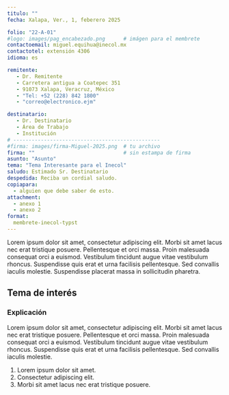 ```yaml
---
titulo: ""
fecha: Xalapa, Ver., 1, feberero 2025

folio: "22-A-01"
#logo: images/pag_encabezado.png      # imágen para el membrete
contactoemail: miguel.equihua@inecol.mx
contactotel: extensión 4306
idioma: es

remitente:
   - Dr. Remitente
   - Carretera antigua a Coatepec 351
   - 91073 Xalapa, Veracruz, México
   - "Tel: +52 (228) 842 1800"
   - "correo@electronico.ejm"

destinatario:
   - Dr. Destinatario
   - Área de Trabajo
   - Institución
# ------------------------------------------------  
#firma: images/firma-Miguel-2025.png  # tu archivo
firma: ""                             # sin estampa de firma
asunto: "Asunto"
tema: "Tema Interesante para el Inecol"
saludo: Estimado Sr. Destinatario
despedida: Reciba un cordial saludo.
copiapara: 
  - alguien que debe saber de esto.
attachment:
  - anexo 1
  - anexo 2
format:
  membrete-inecol-typst
---
```


Lorem ipsum dolor sit amet, consectetur adipiscing elit. Morbi sit amet lacus nec erat tristique posuere. Pellentesque et orci massa. Proin malesuada consequat orci a euismod. Vestibulum tincidunt augue vitae vestibulum rhoncus. Suspendisse quis erat et urna facilisis pellentesque. Sed convallis iaculis molestie. Suspendisse placerat massa in sollicitudin pharetra.

| 

## Tema de interés

### Explicación

Lorem ipsum dolor sit amet, consectetur adipiscing elit. Morbi sit amet lacus nec erat tristique posuere. Pellentesque et orci massa. Proin malesuada consequat orci a euismod. Vestibulum tincidunt augue vitae vestibulum rhoncus. Suspendisse quis erat et urna facilisis pellentesque. Sed convallis iaculis molestie. 

1. Lorem ipsum dolor sit amet.
2. Consectetur adipiscing elit. 
3. Morbi sit amet lacus nec erat tristique posuere. 

